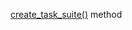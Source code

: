 [create_task_suite()](/docs-new/toloka-kit/reference/toloka.client.TolokaClient.create_task_suite) method
